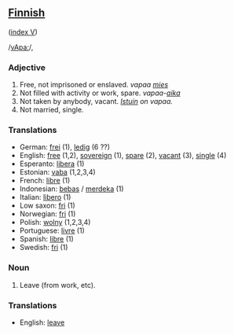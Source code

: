 ==[[Finnish]]==
([[Wiktionary:Finnish_index_v|index V]])

/[[Pronunciation guide|vApa:]]/,

===Adjective===

# Free, not imprisoned or enslaved. ''vapaa [[mies]]''
# Not filled with activity or work, spare. ''vapaa-[[aika]]''
# Not taken by anybody, vacant. ''[[Istuin]] on vapaa.''
# Not married, single.

===Translations===
*German: [[frei]] (1), [[ledig]] (6 ??)
*English: [[free]] (1,2), [[sovereign]] (1), [[spare]] (2), [[vacant]] (3), [[single]] (4)
*Esperanto: [[libera]] (1)
*Estonian: [[vaba]] (1,2,3,4)
*French: [[libre]] (1)
*Indonesian: [[bebas]] / [[merdeka]] (1)
*Italian: [[lìbero]] (1)
*Low saxon: [[fri]] (1)
*Norwegian: [[fri]] (1)
*Polish: [[wolny]] (1,2,3,4)
*Portuguese: [[livre]] (1)
*Spanish: [[libre]] (1)
*Swedish: [[fri]] (1)

===Noun===

# Leave (from work, etc).

===Translations===
*English: [[leave]]
